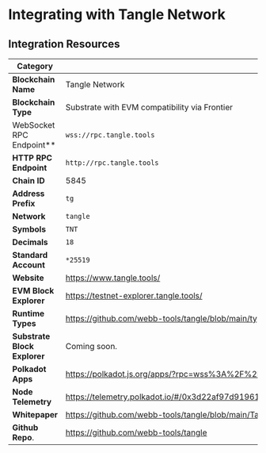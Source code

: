 # Integrating with Tangle Network

## Integration Resources

| Category                     | Details                                                                                            |
| ---------------------------- | -------------------------------------------------------------------------------------------------- |
| **Blockchain Name**          | Tangle Network                                                                                     |
| **Blockchain Type**          | Substrate with EVM compatibility via Frontier                                                      |
| WebSocket RPC Endpoint\*\*   | `wss://rpc.tangle.tools`                                                                           |
| **HTTP RPC Endpoint**        | `http://rpc.tangle.tools`                                                                          |
| **Chain ID**                 | 5845                                                                                               |
| **Address Prefix**           | `tg`                                                                                               |
| **Network**                  | `tangle`                                                                                           |
| **Symbols**                  | `TNT`                                                                                              |
| **Decimals**                 | `18`                                                                                               |
| **Standard Account**         | `*25519`                                                                                           |
| **Website**                  | https://www.tangle.tools/                                                                          |
| **EVM Block Explorer**       | https://testnet-explorer.tangle.tools/                                                             |
| **Runtime Types**            | https://github.com/webb-tools/tangle/blob/main/types/src/interfaces/lookup.ts                      |
| **Substrate Block Explorer** | Coming soon.                                                                                       |
| **Polkadot Apps**            | https://polkadot.js.org/apps/?rpc=wss%3A%2F%2Ftestnet-rpc.tangle.tools#/explorer                   |
| **Node Telemetry**           | https://telemetry.polkadot.io/#/0x3d22af97d919611e03bbcbda96f65988758865423e89b2d99547a6bb61452db3 |
| **Whitepaper**               | https://github.com/webb-tools/tangle/blob/main/Tangle_Network_Whitepaper_March282024.pdf           |
| **Github Repo**.             | https://github.com/webb-tools/tangle                                                               |
